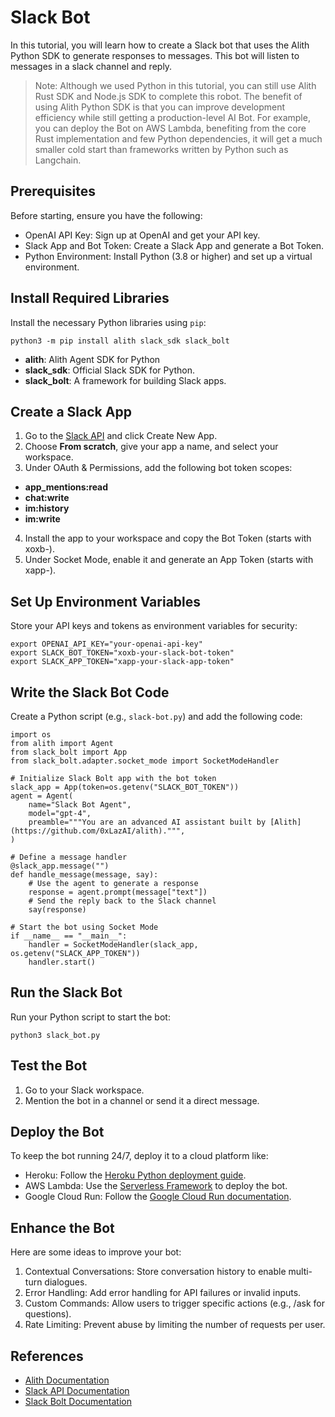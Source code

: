 
# Slack Bot

In this tutorial, you will learn how to create a Slack bot that uses 
the Alith Python SDK to generate responses to messages. This bot will
listen to messages in a slack channel and reply.

> Note: Although we used Python in this tutorial, you can still use
> Alith Rust SDK and Node.js SDK to complete this robot. The benefit
> of using Alith Python SDK is that you can improve development 
> efficiency while still getting a production-level AI Bot. 
> For example, you can deploy the Bot on AWS Lambda, benefiting 
> from the core Rust implementation and few Python dependencies,
> it will get a much smaller cold start than frameworks written by
> Python such as Langchain.

## Prerequisites

Before starting, ensure you have the following:

- OpenAI API Key: Sign up at OpenAI and get your API key.
- Slack App and Bot Token: Create a Slack App and generate a Bot Token.
- Python Environment: Install Python (3.8 or higher) and set up a virtual environment.

<Steps>

## Install Required Libraries

Install the necessary Python libraries using `pip`:

```shell
python3 -m pip install alith slack_sdk slack_bolt
```

- **alith**: Alith Agent SDK for Python
- **slack_sdk**: Official Slack SDK for Python.
- **slack_bolt**: A framework for building Slack apps.

## Create a Slack App

1. Go to the [Slack API](https://api.slack.com/apps) and click Create New App.
2. Choose **From scratch**, give your app a name, and select your workspace.
3. Under OAuth & Permissions, add the following bot token scopes:
  - **app_mentions:read**
  - **chat:write**
  - **im:history**
  - **im:write**
4. Install the app to your workspace and copy the Bot Token (starts with xoxb-).
5. Under Socket Mode, enable it and generate an App Token (starts with xapp-).

## Set Up Environment Variables

Store your API keys and tokens as environment variables for security:

```shell
export OPENAI_API_KEY="your-openai-api-key"
export SLACK_BOT_TOKEN="xoxb-your-slack-bot-token"
export SLACK_APP_TOKEN="xapp-your-slack-app-token"
```

## Write the Slack Bot Code

Create a Python script (e.g., `slack-bot.py`) and add the following code:

```shell
import os
from alith import Agent
from slack_bolt import App
from slack_bolt.adapter.socket_mode import SocketModeHandler

# Initialize Slack Bolt app with the bot token
slack_app = App(token=os.getenv("SLACK_BOT_TOKEN"))
agent = Agent(
    name="Slack Bot Agent",
    model="gpt-4",
    preamble="""You are an advanced AI assistant built by [Alith](https://github.com/0xLazAI/alith).""",
)

# Define a message handler
@slack_app.message("")
def handle_message(message, say):
    # Use the agent to generate a response
    response = agent.prompt(message["text"])
    # Send the reply back to the Slack channel
    say(response)

# Start the bot using Socket Mode
if __name__ == "__main__":
    handler = SocketModeHandler(slack_app, os.getenv("SLACK_APP_TOKEN"))
    handler.start()
```

## Run the Slack Bot

Run your Python script to start the bot:

```shell
python3 slack_bot.py
```

## Test the Bot

1. Go to your Slack workspace.
2. Mention the bot in a channel or send it a direct message.

## Deploy the Bot

To keep the bot running 24/7, deploy it to a cloud platform like:

- Heroku: Follow the [Heroku Python deployment guide](https://devcenter.heroku.com/articles/getting-started-with-python).
- AWS Lambda: Use the [Serverless Framework](https://www.serverless.com/) to deploy the bot.
- Google Cloud Run: Follow the [Google Cloud Run documentation](https://cloud.google.com/run/docs/quickstarts/build-and-deploy).

## Enhance the Bot

Here are some ideas to improve your bot:

1. Contextual Conversations: Store conversation history to enable multi-turn dialogues.
2. Error Handling: Add error handling for API failures or invalid inputs.
3. Custom Commands: Allow users to trigger specific actions (e.g., /ask for questions).
4. Rate Limiting: Prevent abuse by limiting the number of requests per user.

</Steps>

## References

- [Alith Documentation](https://alith.vercel.app/docs)
- [Slack API Documentation](https://api.slack.com/)
- [Slack Bolt Documentation](https://slack.dev/bolt-python/tutorial/getting-started)
